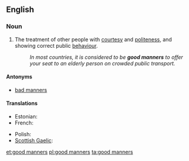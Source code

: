 ==English==

===Noun===
{{en-plural noun|head=[[good]] [[manners]]}}

# The treatment of other people with [[courtesy]] and [[politeness]], and showing correct public [[behaviour]].
#: ''In most countries, it is considered to be '''good manners''' to offer your seat to an elderly person on crowded public transport.''

====Antonyms====
* [[bad manners]]

====Translations====
{{trans-top|treatment of other people with courtesy and politeness}}
* Estonian: {{t|et|head kombed}}
* French: {{t|fr|bonnes manières|f|p}}
{{trans-mid}}
* Polish: {{t|pl|dobre maniery}}
* [[Scottish Gaelic]]: {{t|gd|modh|m|f}}
{{trans-bottom}}

[[et:good manners]]
[[pl:good manners]]
[[ta:good manners]]